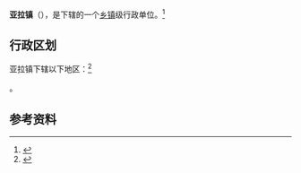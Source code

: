 {{中国乡级行政区|54/24/27/100/000}}

'''亚拉镇'''（{{bo|z=གཡག་ལ་|w=g.yag la}}），是{{PRC admin/fullname|54/24/27/100/000|3}}下辖的一个[[乡镇|乡镇]]级行政单位。<ref>{{PRC admin/ref sgc|{{PRC admin/parent|54/24/27/100/000}}}}</ref>

== 行政区划 ==

亚拉镇下辖以下地区：<ref>{{PRC admin/ref sgc|54/24/27/100/000}}</ref>

{{PRC admin/children|54/24/27/100/000}}。

== 参考资料 ==

{{reflist}}

{{行政区划小作品}}
{{PRC admin/navcat|54/24/27/100/000}}